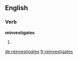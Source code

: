 ==English==

===Verb===
'''reinvestigates'''

# {{third-person singular of|reinvestigate}}

[[de:reinvestigates]]
[[fr:reinvestigates]]